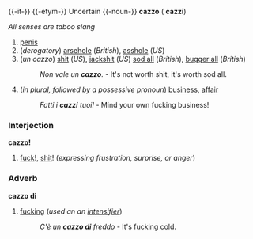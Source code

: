 {{-it-}}
{{-etym-}}
Uncertain
{{-noun-}}
'''cazzo''' {{m}} ({{p}} '''cazzi''')

''All senses are taboo slang''

#[[penis]]
#(''derogatory'') [[arsehole]] (''British''), [[asshole]] (''US'')
#(''un cazzo'') [[shit]] (''US''), [[jackshit]] (''US'') [[sod all]] (''British''), [[bugger all]] (''British'')
#:''Non vale un '''cazzo'''.'' - It's not worth shit, it's worth sod all.
#(''in plural, followed by a possessive pronoun'') [[business]], [[affair]]
#:''Fatti i '''cazzi''' tuoi!'' - Mind your own fucking business!

===Interjection===
'''cazzo!'''
#[[fuck]]!, [[shit]]! (''expressing frustration, surprise, or anger'')

===Adverb===
'''cazzo di'''

#[[fucking]] (''used an an [[intensifier]]'')
#:''C'è un '''cazzo di''' freddo'' - It's fucking cold.